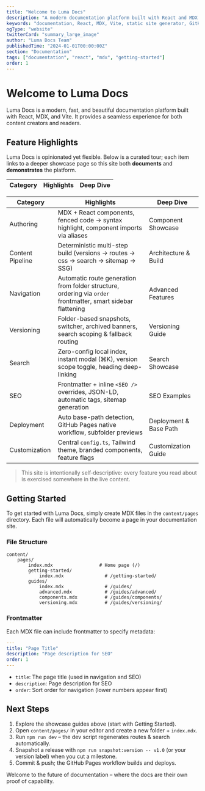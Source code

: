 ```yaml
---
title: "Welcome to Luma Docs"
description: "A modern documentation platform built with React and MDX. Features automatic routing, static generation, and GitHub Pages deployment."
keywords: "documentation, React, MDX, Vite, static site generator, GitHub Pages"
ogType: "website"
twitterCard: "summary_large_image"
author: "Luma Docs Team"
publishedTime: "2024-01-01T00:00:00Z"
section: "Documentation"
tags: ["documentation", "react", "mdx", "getting-started"]
order: 1
---
```


# Welcome to Luma Docs

Luma Docs is a modern, fast, and beautiful documentation platform built with React, MDX, and Vite. It provides a seamless experience for both content creators and readers.

## Feature Highlights

Luma Docs is opinionated yet flexible. Below is a curated tour; each item links to a deeper showcase page so this site both **documents** and **demonstrates** the platform.

| Category | Highlights | Deep Dive |
| -------- | ---------- | --------- |

| Category | Highlights | Deep Dive |
| -------- | ---------- | --------- |
| Authoring | MDX + React components, fenced code → syntax highlight, component imports via aliases | <BaseLink to="/guides/components/">Component Showcase</BaseLink> |
| Content Pipeline | Deterministic multi-step build (versions → routes → css → search → sitemap → SSG) | <BaseLink to="/guides/architecture/">Architecture & Build</BaseLink> |
| Navigation | Automatic route generation from folder structure, ordering via `order` frontmatter, smart sidebar flattening | <BaseLink to="/guides/advanced/">Advanced Features</BaseLink> |
| Versioning | Folder-based snapshots, switcher, archived banners, search scoping & fallback routing | <BaseLink to="/guides/versioning/">Versioning Guide</BaseLink> |
| Search | Zero-config local index, instant modal (⌘K), version scope toggle, heading deep-linking | <BaseLink to="/guides/search/">Search Showcase</BaseLink> |
| SEO | Frontmatter + inline `<SEO />` overrides, JSON-LD, automatic tags, sitemap generation | <BaseLink to="/seo-examples/">SEO Examples</BaseLink> |
| Deployment | Auto base-path detection, GitHub Pages native workflow, subfolder previews | <BaseLink to="/guides/deployment/">Deployment & Base Path</BaseLink> |
| Customization | Central `config.ts`, Tailwind theme, branded components, feature flags | <BaseLink to="/guides/customization/">Customization Guide</BaseLink> |

> This site is intentionally self‑descriptive: every feature you read about is exercised somewhere in the live content.

## Getting Started

To get started with Luma Docs, simply create MDX files in the `content/pages` directory. Each file will automatically become a page in your documentation site.

### File Structure

```
content/
    pages/
        index.mdx                 # Home page (/)
        getting-started/
            index.mdx               # /getting-started/
        guides/
            index.mdx               # /guides/
            advanced.mdx            # /guides/advanced/
            components.mdx          # /guides/components/
            versioning.mdx          # /guides/versioning/
```

### Frontmatter

Each MDX file can include frontmatter to specify metadata:

```yaml
---
title: "Page Title"
description: "Page description for SEO"
order: 1
---
```

- `title`: The page title (used in navigation and SEO)
- `description`: Page description for SEO
- `order`: Sort order for navigation (lower numbers appear first)

## Next Steps

1. Explore the showcase guides above (start with <BaseLink to="/getting-started/">Getting Started</BaseLink>).
2. Open `content/pages/` in your editor and create a new folder + `index.mdx`.
3. Run `npm run dev` – the dev script regenerates routes & search automatically.
4. Snapshot a release with `npm run snapshot:version -- v1.0` (or your version label) when you cut a milestone.
5. Commit & push; the GitHub Pages workflow builds and deploys.

Welcome to the future of documentation – where the docs are their own proof of capability.
